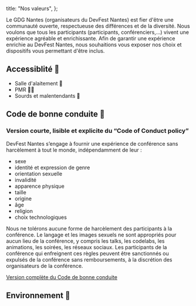 
  title: "Nos valeurs",
};

<PrimarySection>
Le GDG Nantes (organisateurs du DevFest Nantes) est fier d'être une communauté ouverte, respectueuse des différences et de la diversité. Nous voulons que tous les participants (participants, conférenciers,…) vivent une expérience agréable et enrichissante. Afin de garantir une expérience enrichie au DevFest Nantes, nous souhaitions vous exposer nos choix et dispositifs vous permettant d'être inclus.

## Accessiblité 🦾

* Salle d'alaitement 🤱
* PMR 🧑‍🦽
* Sourds et malentendants 🦻

## Code de bonne conduite 💆

### Version courte, lisible et explicite du “Code of Conduct policy”

DevFest Nantes s’engage à fournir une expérience de conférence sans harcèlement à tout le monde, indépendamment de leur :

- sexe
- identité et expression de genre
- orientation sexuelle
- invalidité
- apparence physique
- taille
- origine
- âge
- religion
- choix technologiques

Nous ne tolérons aucune forme de harcèlement des participants à la conférence. Le langage et les images sexuels ne sont appropriés pour aucun lieu de la conférence, y compris les talks, les codelabs, les animations, les soirées, les réseaux sociaux. Les participants de la conférence qui enfreignent ces règles peuvent être sanctionnés ou expulsés de la conférence sans remboursements, à la discrétion des organisateurs de la conférence.

[Version complète du Code de bonne conduite](/code-of-conduct)

## Environnement 🌱

</PrimarySection>